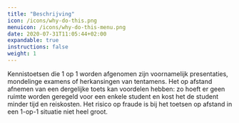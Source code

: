 ```yaml
---
title: "Beschrijving"
icon: /icons/why-do-this.png
menuicon: /icons/why-do-this-menu.png
date: 2020-07-31T11:05:44+02:00
expandable: true
instructions: false
weight: 1
---
```


Kennistoetsen die 1 op 1 worden afgenomen zijn voornamelijk presentaties, mondelinge examens of herkansingen van tentamens. Het op afstand afnemen van een dergelijke toets kan voordelen hebben: zo hoeft er geen ruimte worden geregeld voor een enkele student en kost het de student minder tijd en reiskosten. Het risico op fraude is bij het toetsen op afstand in een 1-op-1 situatie niet heel groot. 
